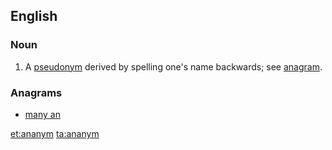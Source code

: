 ==English==

===Noun===
{{en-noun}}

# {{obsolete}} A [[pseudonym]] derived by spelling one's name backwards; see [[anagram]].

===Anagrams===
* [[many an#English|many an]]

[[et:ananym]]
[[ta:ananym]]